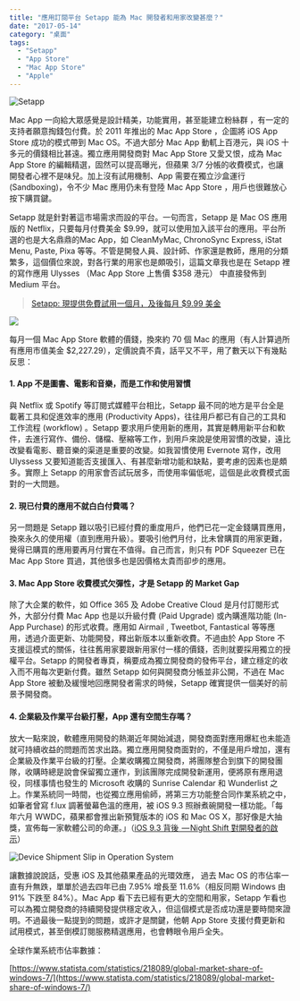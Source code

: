 ```yaml
---
title: "應用訂閱平台 Setapp 能為 Mac 開發者和用家改變甚麼？"
date: "2017-05-14"
category: "桌面"
tags:
  - "Setapp"
  - "App Store"
  - "Mac App Store"
  - "Apple"
---
```


![Setapp](/media/1__2HwrbC9T78MqKWv60AIzAw.jpeg)

Mac App 一向給大眾感覺是設計精美，功能實用，甚至能建立粉絲群 ，有一定的支持者願意掏錢包付費。於 2011 年推出的 Mac App Store ，企圖將 iOS App Store 成功的模式帶到 Mac OS。不過大部分 Mac App 動軏上百港元，與 iOS 十多元的價錢相比甚遠。獨立應用開發商對 Mac App Store 又愛又恨，成為 Mac App Store 的編輯精選，固然可以提高曝光，但蘋果 3/7 分帳的收費模式，也讓開發者心裡不是味兒。加上沒有試用機制、App 需要在獨立沙盒運行 (Sandboxing)，令不少 Mac 應用仍未有登陸 Mac App Store ，用戶也很難放心按下購買鍵。

Setapp 就是針對著這市場需求而設的平台。一句而言，Setapp 是 Mac OS 應用版的 Netflix，只要每月付費美金 $9.99，就可以使用加入該平台的應用。平台所選的也是大名鼎鼎的Mac App，如 CleanMyMac, ChronoSync Express, iStat Menu, Paste, Pixa 等等。不管是開發人員、設計師、作家還是教師，應用的分類繁多，這個價位來說，對各行業的用家也是頗吸引，這篇文章我也是在 Setapp 裡的寫作應用 Ulysses （Mac App Store 上售價 $358 港元） 中直接發佈到 Medium 平台。

> [Setapp: 現提供免費試用一個月，及後每月 \$9.99 美金](https://go.setapp.com/invite/299085de-339d-4142-908b-df4d19c0ed32)

![](/media/1_QUrrZTBRLX1Eb_Vb5JDo_g.png)

每月一個 Mac App Store 軟體的價錢，換來約 70 個 Mac 的應用（有人計算過所有應用市值美金 \$2,227.29），定價說貴不貴，話平又不平，用了數天以下有幾點反思：

#### **1\. App 不是圖書、電影和音樂，而是工作和使用習慣**

與 Netflix 或 Spotify 等訂閱式媒體平台相比，Setapp 最不同的地方是平台全是載著工具和促進效率的應用 (Productivity Apps)，往往用戶都已有自己的工具和工作流程 (workflow) 。Setapp 要求用戶使用新的應用，其實是轉用新平台和軟件，去進行寫作、備份、儲檔、壓縮等工作，到用戶來說是使用習慣的改變，遠比改變看電影、聽音樂的渠道是重要的改變。如我習慣使用 Evernote 寫作，改用 Ulyssess 又要知道能否支援匯入、有甚麼新增功能和缺點，要考慮的因素也是頗多。實際上 Setapp 的用家會否試玩居多，而使用率偏低呢，這個是此收費模式面對的一大問題。

#### **2\. 現已付費的應用不就白白付費嗎？**

另一問題是 Setapp 難以吸引已經付費的重度用戶，他們已花一定金錢購買應用，換來永久的使用權（直到應用升級）。要吸引他們月付，比未曾購買的用家更難，覺得已購買的應用要再月付實在不值得。自己而言，則只有 PDF Squeezer 已在 Mac App Store 買過，其他很多也是因價格太貴而卻步的應用。

#### **3\. Mac App Store 收費模式欠彈性，才是 Setapp 的 Market Gap**

除了大企業的軟件，如 Office 365 及 Adobe Creative Cloud 是月付訂閱形式外，大部分付費 Mac App 也是以升級付費 (Paid Upgrade) 或內購進階功能 (In-App Purchase) 的形式收費。應用如 Airmail , Tweetbot, Fantastical 等等應用，透過介面更新、功能開發，釋出新版本以重新收費。不過由於 App Store 不支援這模式的關係，往往舊用家要跟新用家付一樣的價錢，否則就要採用獨立的授權平台。Setapp 的開發者專頁，稱要成為獨立開發商的發佈平台，建立穩定的收入而不用每次更新付費。雖然 Setapp 如何與開發商分帳並非公開，不過在 Mac App Store 被動及緩慢地回應開發者需求的時候，Setapp 確實提供一個美好的前景予開發商。

#### **4\. 企業級及作業平台級打壓，App 還有空間生存嗎？**

放大一點來說，軟體應用開發的熱潮近年開始減退，開發商面對應用爆紅也未能造就可持續收益的問題而苦求出路。獨立應用開發商面對的，不僅是用戶增加，還有企業級及作業平台級的打壓。企業收購獨立開發商，將團隊整合到旗下的開發團隊，收購時總是說會保留獨立運作，到該團隊完成開發新運用，便將原有應用退役，同樣事情也發生的 Microsoft 收購的 Sunrise Calendar 和 Wunderlist 之上。作業系統同一時間，也從獨立應用偷師，將第三方功能整合同作業系統之中，如筆者曾寫 f.lux 調著螢幕色溫的應用，被 iOS 9.3 照辦煮碗開發一樣功能。「每年六月 WWDC，蘋果都會推出新預覽版本的 iOS 和 Mac OS X，那好像是大抽獎，宣佈每一家軟體公司的命運。」（[iOS 9.3 背後  — Night Shift 對開發者的啟示](/posts/ios93-背後-night-shift-對開發者的啟示)）

![Device Shipment Slip in Operation System](/media/1__ZVu1y3Rwwd0vc41XhTbbIA.png)

讓數據說說話，受惠 iOS 及其他蘋果產品的光環效應， 過去 Mac OS 的市佔率一直有升無跌，單單於過去四年已由 7.95% 增長至 11.6%（相反同期 Windows 由 91% 下跌至 84%）。Mac App 看下去已經有更大的空間和用家，Setapp 乍看也可以為獨立開發商的持續開發提供穩定收入，但這個模式是否成功還是要時間來證明。不過最後一點提到的問題，或許才是關鍵，他朝 App Store 支援付費更新和試用模式，甚至倒模訂閱服務精選應用，也會轉眼令用戶全失。

全球作業系統市佔率數據：

[https://www.statista.com/statistics/218089/global-market-share-of-windows-7/](https://www.statista.com/statistics/218089/global-market-share-of-windows-7/)

